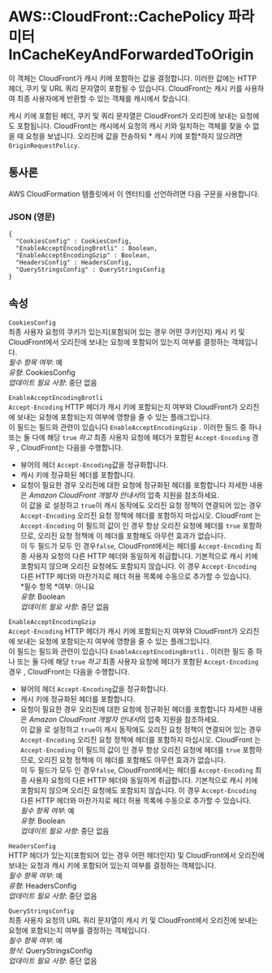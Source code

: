 # AWS::CloudFront::CachePolicy 파라미터InCacheKeyAndForwardedToOrigin

이 객체는 CloudFront가 캐시 키에 포함하는 값을 결정합니다. 이러한 값에는 HTTP 헤더, 쿠키 및 URL 쿼리 문자열이 포함될 수 있습니다. CloudFront는 캐시 키를 사용하여 최종 사용자에게 반환할 수 있는 객체를 캐시에서 찾습니다.

캐시 키에 포함된 헤더, 쿠키 및 쿼리 문자열은 CloudFront가 오리진에 보내는 요청에도 포함됩니다. CloudFront는 캐시에서 요청의 캐시 키와 일치하는 객체를 찾을 수 없을 때 요청을 보냅니다. 오리진에 값을 전송하되 * 캐시 키에 포함*하지 않으려면 `OriginRequestPolicy`.

## 통사론

AWS CloudFormation 템플릿에서 이 엔터티를 선언하려면 다음 구문을 사용합니다.

### JSON (영문)

```
{
  "CookiesConfig" : CookiesConfig,
  "EnableAcceptEncodingBrotli" : Boolean,
  "EnableAcceptEncodingGzip" : Boolean,
  "HeadersConfig" : HeadersConfig,
  "QueryStringsConfig" : QueryStringsConfig
}
```

## 속성

`CookiesConfig`  
최종 사용자 요청의 쿠키가 있는지(포함되어 있는 경우 어떤 쿠키인지) 캐시 키 및 CloudFront에서 오리진에 보내는 요청에 포함되어 있는지 여부를 결정하는 객체입니다.  
_필수 항목 여부_: 예  
_유형_: CookiesConfig  
_업데이트 필요 사항_: 중단 없음

`EnableAcceptEncodingBrotli`  
`Accept-Encoding` HTTP 헤더가 캐시 키에 포함되는지 여부와 CloudFront가 오리진에 보내는 요청에 포함되는지 여부에 영향을 줄 수 있는 플래그입니다.  
이 필드는 필드와 관련이 있습니다 `EnableAcceptEncodingGzip` . 이러한 필드 중 하나 또는 둘 다에 해당 `true` _하고_ 최종 사용자 요청에 헤더가 포함된 `Accept-Encoding` 경우 , CloudFront는 다음을 수행합니다.

- 뷰어의 헤더 `Accept-Encoding`값을 정규화합니다.
- 캐시 키에 정규화된 헤더를 포함합니다.
- 요청이 필요한 경우 오리진에 대한 요청에 정규화된 헤더를 포함합니다
  자세한 내용은 *Amazon CloudFront 개발자 안내서*의 압축 지원을 참조하세요.  
  이 값을 로 설정하고 `true`이 캐시 동작에도 오리진 요청 정책이 연결되어 있는 경우 `Accept-Encoding` 오리진 요청 정책에 헤더를 포함하지 마십시오. CloudFront 는 `Accept-Encoding` 이 필드의 값이 인 경우 항상 오리진 요청에 헤더를 `true` 포함하므로, 오리진 요청 정책에 이 헤더를 포함해도 아무런 효과가 없습니다.  
  이 두 필드가 모두 인 경우`false`, CloudFront에서는 헤더를 `Accept-Encoding` 최종 사용자 요청의 다른 HTTP 헤더와 동일하게 취급합니다. 기본적으로 캐시 키에 포함되지 않으며 오리진 요청에도 포함되지 않습니다. 이 경우 `Accept-Encoding` 다른 HTTP 헤더와 마찬가지로 헤더 허용 목록에 수동으로 추가할 수 있습니다.  
  *필수 항목 *여부: 아니요  
  _유형_: Boolean  
  _업데이트 필요 사항_: 중단 없음

`EnableAcceptEncodingGzip`  
`Accept-Encoding` HTTP 헤더가 캐시 키에 포함되는지 여부와 CloudFront가 오리진에 보내는 요청에 포함되는지 여부에 영향을 줄 수 있는 플래그입니다.  
이 필드는 필드와 관련이 있습니다 `EnableAcceptEncodingBrotli` . 이러한 필드 중 하나 또는 둘 다에 해당 `true` _하고_ 최종 사용자 요청에 헤더가 포함된 `Accept-Encoding` 경우 , CloudFront는 다음을 수행합니다.

- 뷰어의 헤더 `Accept-Encoding`값을 정규화합니다.
- 캐시 키에 정규화된 헤더를 포함합니다.
- 요청이 필요한 경우 오리진에 대한 요청에 정규화된 헤더를 포함합니다
  자세한 내용은 *Amazon CloudFront 개발자 안내서*의 압축 지원을 참조하세요.  
  이 값을 로 설정하고 `true`이 캐시 동작에도 오리진 요청 정책이 연결되어 있는 경우 `Accept-Encoding` 오리진 요청 정책에 헤더를 포함하지 마십시오. CloudFront 는 `Accept-Encoding` 이 필드의 값이 인 경우 항상 오리진 요청에 헤더를 `true` 포함하므로, 오리진 요청 정책에 이 헤더를 포함해도 아무런 효과가 없습니다.  
  이 두 필드가 모두 인 경우`false`, CloudFront에서는 헤더를 `Accept-Encoding` 최종 사용자 요청의 다른 HTTP 헤더와 동일하게 취급합니다. 기본적으로 캐시 키에 포함되지 않으며 오리진 요청에도 포함되지 않습니다. 이 경우 `Accept-Encoding` 다른 HTTP 헤더와 마찬가지로 헤더 허용 목록에 수동으로 추가할 수 있습니다.  
  _필수 항목 여부_: 예  
  _유형_: Boolean  
  _업데이트 필요 사항_: 중단 없음

`HeadersConfig`  
HTTP 헤더가 있는지(포함되어 있는 경우 어떤 헤더인지) 및 CloudFront에서 오리진에 보내는 요청과 캐시 키에 포함되어 있는지 여부를 결정하는 객체입니다.  
_필수 항목 여부_: 예  
_유형_: HeadersConfig  
_업데이트 필요 사항_: 중단 없음

`QueryStringsConfig`  
최종 사용자 요청의 URL 쿼리 문자열이 캐시 키 및 CloudFront에서 오리진에 보내는 요청에 포함되는지 여부를 결정하는 객체입니다.  
_필수 항목 여부_: 예  
_형식_: QueryStringsConfig  
_업데이트 필요 사항_: 중단 없음
